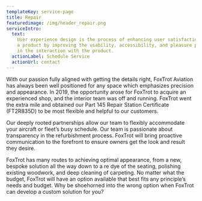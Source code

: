 ```yaml
---
templateKey: service-page
title: Repair
featuredimage: /img/header_repair.png
serviceIntro:
  text:
    User experience design is the process of enhancing user satisfaction with
    a product by improving the usability, accessibility, and pleasure provided
    in the interaction with the product.
  actionLabel: Schedule Service
  actionUrl: contact
---
```


With our passion fully aligned with getting the details right, FoxTrot Aviation has always been well
positioned for any space which emphasizes precision and appearance. In 2019, the opportunity arose
for FoxTrot to acquire an experienced shop, and the interior team was off and running. FoxTrot went
the extra mile and obtained our Part 145 Repair Station Certificate (FT2R835D) to be most flexible and
helpful to our customers.

Our deeply rooted partnerships allow our team to flexibly accommodate your aircraft or fleet’s busy
schedule. Our team is passionate about transparency in the refurbishment process. FoxTrot will bring
proactive communication to the forefront to ensure owners get the look and result they desire.

FoxTrot has many routes to achieving optimal appearance, from a new, bespoke solution all the way
down to a re dye of the seating, polishing existing woodwork, and deep cleaning of carpeting. No
matter what the budget, FoxTrot will have an option available that best fits any principle’s needs and
budget. Why be shoehorned into the wrong option when FoxTrot can develop a custom solution for
you?
